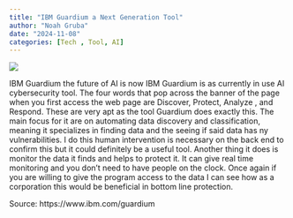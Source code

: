 ```yaml
---
title: "IBM Guardium a Next Generation Tool"
author: "Noah Gruba"
date: "2024-11-08"
categories: [Tech , Tool, AI]
---
```


![](images/ibmlogo.jpg)

IBM Guardium the future of AI is now IBM Guardium is as currently in use AI cybersecurity tool. The four words that pop across the banner of the page when you first access the web page are Discover, Protect, Analyze , and Respond. These are very apt as the tool Guardium does exactly this. The main focus for it are on automating data discovery and classification, meaning it specializes in finding data and the seeing if said data has ny vulnerabilities. I do this human intervention is necessary on the back end to confirm this but it could definitely be a useful tool. Another thing it does is monitor the data it finds and helps to protect it. It can give real time monitoring and you don’t need to have people on the clock. Once again if you are willing to give the program access to the data I can see how as a corporation this would be beneficial in bottom line protection.

Source: https://www.ibm.com/guardium
